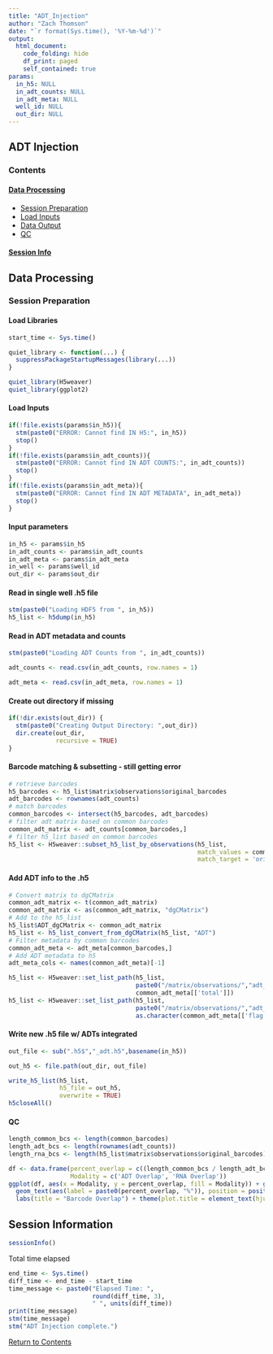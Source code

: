```yaml
---
title: "ADT_Injection"
author: "Zach Thomson"
date: "`r format(Sys.time(), '%Y-%m-%d')`"
output: 
  html_document:
    code_folding: hide
    df_print: paged
    self_contained: true
params: 
  in_h5: NULL
  in_adt_counts: NULL
  in_adt_meta: NULL
  well_id: NULL
  out_dir: NULL
---
```


## ADT Injection

<a id="contents"></a>

### Contents

#### [Data Processing](#data_processing)
- [Session Preparation](#session_preparation)
- [Load Inputs](#load_inputs)
- [Data Output](#data_output)
- [QC](#qc)

#### [Session Info](#session_info)

<a id="data_processing"></a>

## Data Processing

<a id="session_preparation"></a>

### Session Preparation

#### Load Libraries
```r
start_time <- Sys.time()

quiet_library <- function(...) {
  suppressPackageStartupMessages(library(...))
}

quiet_library(H5weaver)
quiet_library(ggplot2)
```

#### Load Inputs
```r
if(!file.exists(params$in_h5)){
  stm(paste0("ERROR: Cannot find IN H5:", in_h5))
  stop()
}
if(!file.exists(params$in_adt_counts)){
  stm(paste0("ERROR: Cannot find IN ADT COUNTS:", in_adt_counts))
  stop()
}
if(!file.exists(params$in_adt_meta)){
  stm(paste0("ERROR: Cannot find IN ADT METADATA", in_adt_meta))
  stop()
}
```

#### Input parameters
```r
in_h5 <- params$in_h5
in_adt_counts <- params$in_adt_counts
in_adt_meta <- params$in_adt_meta
in_well <- params$well_id
out_dir <- params$out_dir
```


#### Read in single well .h5 file
```r
stm(paste0("Loading HDF5 from ", in_h5))
h5_list <- h5dump(in_h5)
```


#### Read in ADT metadata and counts
```r
stm(paste0("Loading ADT Counts from ", in_adt_counts))

adt_counts <- read.csv(in_adt_counts, row.names = 1)

adt_meta <- read.csv(in_adt_meta, row.names = 1)
```

#### Create out directory if missing
```r
if(!dir.exists(out_dir)) {
  stm(paste0("Creating Output Directory: ",out_dir))
  dir.create(out_dir, 
             recursive = TRUE)
}
```

#### Barcode matching & subsetting - still getting error
```r
# retrieve barcodes
h5_barcodes <- h5_list$matrix$observations$original_barcodes
adt_barcodes <- rownames(adt_counts)
# match barcodes
common_barcodes <- intersect(h5_barcodes, adt_barcodes)
# filter adt matrix based on common barcodes
common_adt_matrix <- adt_counts[common_barcodes,]
# filter h5_list based on common barcodes
h5_list <- H5weaver::subset_h5_list_by_observations(h5_list,
                                                    match_values = common_barcodes,
                                                    match_target = 'original_barcodes')
```

#### Add ADT info to the .h5
```r
# Convert matrix to dgCMatrix
common_adt_matrix <- t(common_adt_matrix)
common_adt_matrix <- as(common_adt_matrix, "dgCMatrix")
# Add to the h5_list
h5_list$ADT_dgCMatrix <- common_adt_matrix
h5_list <- h5_list_convert_from_dgCMatrix(h5_list, "ADT")
# Filter metadata by common barcodes
common_adt_meta <- adt_meta[common_barcodes,]
# Add ADT metadata to h5 
adt_meta_cols <- names(common_adt_meta)[-1]

h5_list <- H5weaver::set_list_path(h5_list,
                                   paste0("/matrix/observations/","adt_umis"),
                                   common_adt_meta[['total']])
h5_list <- H5weaver::set_list_path(h5_list,
                                   paste0("/matrix/observations/","adt_qc_flag"),
                                   as.character(common_adt_meta[['flag']]))
```

<a id="data_output"></a>

#### Write new .h5 file w/ ADTs integrated
```r
out_file <- sub(".h5$","_adt.h5",basename(in_h5))

out_h5 <- file.path(out_dir, out_file)

write_h5_list(h5_list,
              h5_file = out_h5,
              overwrite = TRUE)
h5closeAll()
```

<a id="qc"></a>

#### QC
```r
length_common_bcs <- length(common_barcodes)
length_adt_bcs <- length(rownames(adt_counts))
length_rna_bcs <- length(h5_list$matrix$observations$original_barcodes)

df <- data.frame(percent_overlap = c((length_common_bcs / length_adt_bcs * 100), (length_common_bcs / length_rna_bcs * 100)),
                 Modality = c('ADT Overlap', 'RNA Overlap'))
ggplot(df, aes(x = Modality, y = percent_overlap, fill = Modality)) + geom_bar(stat = 'identity') + 
  geom_text(aes(label = paste0(percent_overlap, "%")), position = position_dodge(0.9), vjust = 1.6) + 
  labs(title = "Barcode Overlap") + theme(plot.title = element_text(hjust = 0.5))
```

<a id="session_info"></a>

## Session Information

```r
sessionInfo()
```

Total time elapsed
```r
end_time <- Sys.time()
diff_time <- end_time - start_time
time_message <- paste0("Elapsed Time: ", 
                       round(diff_time, 3),
                       " ", units(diff_time))
print(time_message)
stm(time_message)
stm("ADT Injection complete.")
```

[Return to Contents](#contents)
